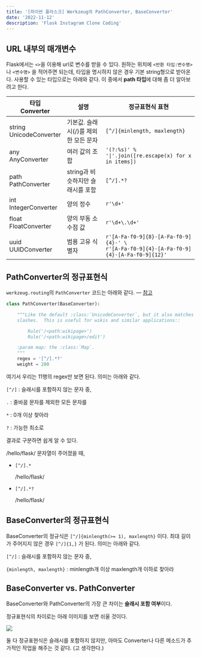 ```yaml
---
title: '[파이썬 플라스크] Werkzeug의 PathConverter, BaseConverter'
date: '2022-11-12'
description: 'Flask Instagram Clone Coding'
---
```


## URL 내부의 매개변수

Flask에서는 `<>`을 이용해 url로 변수를 받을 수 있다. 원하는 위치에 `<반환 타입:변수명>` 나 `<변수명>` 을 적어주면 되는데, 타입을 명시하지 않은 경우 기본 string형으로 받아온다. 사용할 수 있는 타입으로는 아래와 같다. 이 중에서 **path 타입**에 대해 좀 더 알아보려고 한다.

| 타입<br/>Converter          | 설명                                 | 정규표현식 표현                                                                           |
| --------------------------- | ------------------------------------ | ----------------------------------------------------------------------------------------- |
| string<br/>UnicodeConverter | 기본값. 슬래시(/)를 제외한 모든 문자 | `[^/]{minlength, maxlength}`                                                                |
| any<br/>AnyConverter        | 여러 값의 조합                       | `'(?:%s)' % '\|'.join([re.escape(x) for x in items])`                                       |
| path<br/>PathConverter      | string과 비슷하지만 슬래시를 포함    | `[^/].*?`                                                                                   |
| int<br/>IntegerConverter    | 양의 정수                            | `r'\d+'`                                                                                    |
| float<br/>FloatConverter    | 양의 부동 소수점 값                  | `r'\d+\.\d+'`                                                                               |
| uuid<br/>UUIDConverter      | 범용 고유 식별자                     | `r'[A-Fa-f0-9]{8}-[A-Fa-f0-9]{4}-' \` <br/>`r'[A-Fa-f0-9]{4}-[A-Fa-f0-9]{4}-[A-Fa-f0-9]{12}'` |

## PathConverter의 정규표현식

`werkzeug.routing`의 `PathConverter` 코드는 아래와 같다. — [참고](https://tedboy.github.io/flask/_modules/werkzeug/routing.html)

```python showLineNumbers
class PathConverter(BaseConverter):

    """Like the default :class:`UnicodeConverter`, but it also matches
    slashes.  This is useful for wikis and similar applications::

        Rule('/<path:wikipage>')
        Rule('/<path:wikipage>/edit')

    :param map: the :class:`Map`.
    """
    regex = '[^/].*?'
    weight = 200
```

여기서 우리는 11행의 regex만 보면 된다. 의미는 아래와 같다.

`[^/]` : 슬래시를 포함하지 않는 문자 중,

`.` : 줄바꿈 문자를 제외한 모든 문자를

`*` : 0개 이상 찾아라

`?` : 가능한 최소로


<Toggle open summary="가능한 최소, non-greedy">
    
결과로 구분하면 쉽게 알 수 있다.

/hello/flask/ 문자열이 주어졌을 때,

- `[^/].*`
    
  /<span className="bg-[#3b9cba]">hello/flask/</span>
    
- `[^/].*?`
    
  /<span className="bg-[#3b9cba]">hello</span>/<span className="bg-[#3b9cba]">flask</span>/

</Toggle>


## BaseConverter의 정규표현식

BaseConverter의 정규식은 `[^/]{minlength(>= 1), maxlength}` 이다. 최대 길이가 주어지지 않은 경우 `[^/]{1,}` 가 된다. 의미는 아래와 같다.

`[^/]` : 슬래시를 포함하지 않는 문자 중,

`{minlength, maxlength}` : minlength개 이상 maxlength개 이하로 찾아라

## BaseConverter vs. PathConverter

BaseConverter와 PathConverter의 가장 큰 차이는 **슬래시 포함 여부**이다.

정규표현식의 차이로는 아래 이미지를 보면 쉬울 것이다. 

![](/posts/python/flask/instagram/regex.png)

둘 다 정규표현식은 슬래시를 포함하지 않지만, 아마도 Converter나 다른 메소드가 추가적인 작업을 해주는 것 같다. (고 생각한다.)
